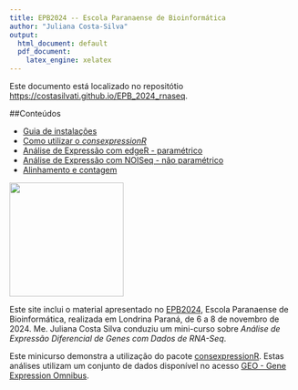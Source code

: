 ```yaml
---
title: EPB2024 -- Escola Paranaense de Bioinformática
author: "Juliana Costa-Silva"
output:
  html_document: default
  pdf_document: 
    latex_engine: xelatex
---
```



Este documento está localizado no repositótio
[https://costasilvati.github.io/EPB_2024_rnaseq](https://costasilvati.github.io/EPB_2024_rnaseq).

##Conteúdos


 - [Guia de instalações][B]
 - [Como utilizar o *consexpressionR*][A]
 - [Análise de Expressão com edgeR - paramétrico][C]
 - [Análise de Expressão com NOISeq - não paramétrico][D]
 - [Alinhamento e contagem][E]


![](man/figures/qrcode.png){width=200px}

Este site inclui o material apresentado no [EPB2024](https://www.even3.com.br/epbioinfo2024/), 
Escola Paranaense de Bioinformática, realizada em Londrina Paraná,
de 6 a 8 de novembro de 2024. Me. Juliana Costa Silva conduziu um mini-curso sobre 
*Análise de Expressão Diferencial de Genes com Dados de RNA-Seq*.



Este minicurso demonstra a utilização do pacote 
[consexpressionR](https://github.com/costasilvati/consexpressionR/). 
Estas análises utilizam um conjunto de dados disponível no acesso
[GEO - Gene Expression Omnibus](https://www.ncbi.nlm.nih.gov/geo/query/acc.cgi?acc=GSE95077).


<!-- 
- [B. Using R to Understand Bioinformatic Results][B]
- [C. R / Bioconductor for Genomic Analysis][C]
-->
[A]: vignettes/a_talk.html
[B]: vignettes/b_install.html
[C]: vignettes/c_edger.html
[D]: vignettes/d_NOISeq.html
[E]: vignettes/e_pratic_day3.html
<!-- 
[B]: articles/b_course_part_1.html
[C]: articles/c_course_part_2.html
-->
